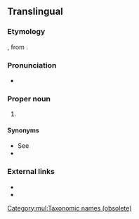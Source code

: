 {{also|acalephae}}
==Translingual==

===Etymology===
{{etyl|NL.|mul}}, from {{etyl|grc|mul}} {{m|grc|ἀκαλήφη||stinging nettle}}.

===Pronunciation===
* {{a|US}} {{IPA|/ˌæk.əˈli.fi/|lang=mul}}

===Proper noun===
{{taxoninfl}}

# {{label|mul|obsolete}} {{taxon|group|phylum|Coelenterata|including the {{l|en|medusae}} or {{l|en|jellyfishes}}, and {{l|en|hydroids}}; so called from the {{l|en|stinging}} power they possess}}

====Synonyms====
* See {{projectlink|wikipedia|Sea nettle}}
* {{l|mul|Acalepha}}

===External links===
* {{R:OneLook|acalephae}}
* {{R:Century 1911}}

[[Category:mul:Taxonomic names (obsolete)]]